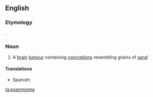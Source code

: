 ==English==

===Etymology===
{{etyl|grc|en}} {{m|grc|ψάμμος||sand}}.

===Noun===
{{en-noun|s|psammomata}}

# {{lb|en|medicine}} A [[brain]] [[tumour]] containing [[concretion]]s resembling grains of [[sand]]

====Translations====
{{trans-top|brain tumor}}
* Spanish: {{t|es|psamoma|f}}
{{trans-mid}}
{{trans-bottom}}

[[ta:psammoma]]